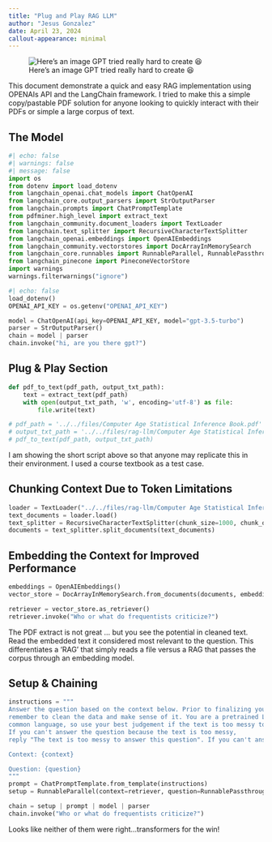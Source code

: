 ```yaml
---
title: "Plug and Play RAG LLM"
author: "Jesus Gonzalez"
date: April 23, 2024
callout-appearance: minimal 
---
```

![Here's an image GPT tried really hard to create 😆](../../files/rag-llm/gpt-rag-image.png)

This document demonstrate a quick and easy RAG implementation using OPENAIs API and the LangChain framework. I tried to make this a simple copy/pastable PDF solution for anyone looking to quickly interact with their PDFs or simple a large corpus of text. 

## The Model

```python
#| echo: false
#| warnings: false
#| message: false
import os
from dotenv import load_dotenv
from langchain_openai.chat_models import ChatOpenAI
from langchain_core.output_parsers import StrOutputParser
from langchain.prompts import ChatPromptTemplate
from pdfminer.high_level import extract_text
from langchain_community.document_loaders import TextLoader
from langchain.text_splitter import RecursiveCharacterTextSplitter
from langchain_openai.embeddings import OpenAIEmbeddings
from langchain_community.vectorstores import DocArrayInMemorySearch
from langchain_core.runnables import RunnableParallel, RunnablePassthrough
from langchain_pinecone import PineconeVectorStore
import warnings
warnings.filterwarnings("ignore")
```


```python
#| echo: false
load_dotenv()
OPENAI_API_KEY = os.getenv("OPENAI_API_KEY")
```


```python
model = ChatOpenAI(api_key=OPENAI_API_KEY, model="gpt-3.5-turbo")
parser = StrOutputParser()
chain = model | parser
chain.invoke("hi, are you there gpt?")
```

## Plug & Play Section

```python
def pdf_to_text(pdf_path, output_txt_path):
    text = extract_text(pdf_path)
    with open(output_txt_path, 'w', encoding='utf-8') as file:
        file.write(text)

# pdf_path = '../../files/Computer Age Statistical Inference Book.pdf'
# output_txt_path = '../../files/rag-llm/Computer Age Statistical Inference Book.txt'  
# pdf_to_text(pdf_path, output_txt_path)
```

I am showing the short script above so that anyone may replicate this in their environment. I used a course textbook as a test case.

## Chunking Context Due to Token Limitations

```python
loader = TextLoader("../../files/rag-llm/Computer Age Statistical Inference Book.txt")
text_documents = loader.load()
text_splitter = RecursiveCharacterTextSplitter(chunk_size=1000, chunk_overlap=20)
documents = text_splitter.split_documents(text_documents)
```

## Embedding the Context for Improved Performance


```python
embeddings = OpenAIEmbeddings()
vector_store = DocArrayInMemorySearch.from_documents(documents, embeddings)

retriever = vector_store.as_retriever()
retriever.invoke("Who or what do frequentists criticize?") 
```

The PDF extract is not great ... but you see the potential in cleaned text. Read the embedded text it considered most relevant to the question. This differentiates a 'RAG' that simply reads a file versus a RAG that passes the corpus through an embedding model. 

## Setup & Chaining


```python
instructions = """
Answer the question based on the context below. Prior to finalizing your response, 
remember to clean the data and make sense of it. You are a pretrained LLM that understands
common language, so use your best judgement if the text is too messy to give a definitive answer. 
If you can't answer the question because the text is too messy,
reply "The text is too messy to answer this question". If you can't answer the question in general, reply "I don't know". 

Context: {context}

Question: {question}
"""
prompt = ChatPromptTemplate.from_template(instructions)
setup = RunnableParallel(context=retriever, question=RunnablePassthrough())

chain = setup | prompt | model | parser
chain.invoke("Who or what do frequentists criticize?") 
```

Looks like neither of them were right...transformers for the win! 